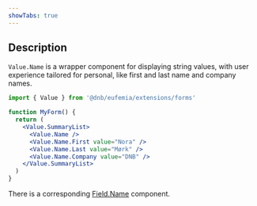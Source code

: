 ```yaml
---
showTabs: true
---
```


## Description

`Value.Name` is a wrapper component for displaying string values, with user experience tailored for personal, like first and last name and company names.

```jsx
import { Value } from '@dnb/eufemia/extensions/forms'

function MyForm() {
  return (
    <Value.SummaryList>
      <Value.Name />
      <Value.Name.First value="Nora" />
      <Value.Name.Last value="Mørk" />
      <Value.Name.Company value="DNB" />
    </Value.SummaryList>
  )
}
```

There is a corresponding [Field.Name](/uilib/extensions/forms/feature-fields/Name) component.
